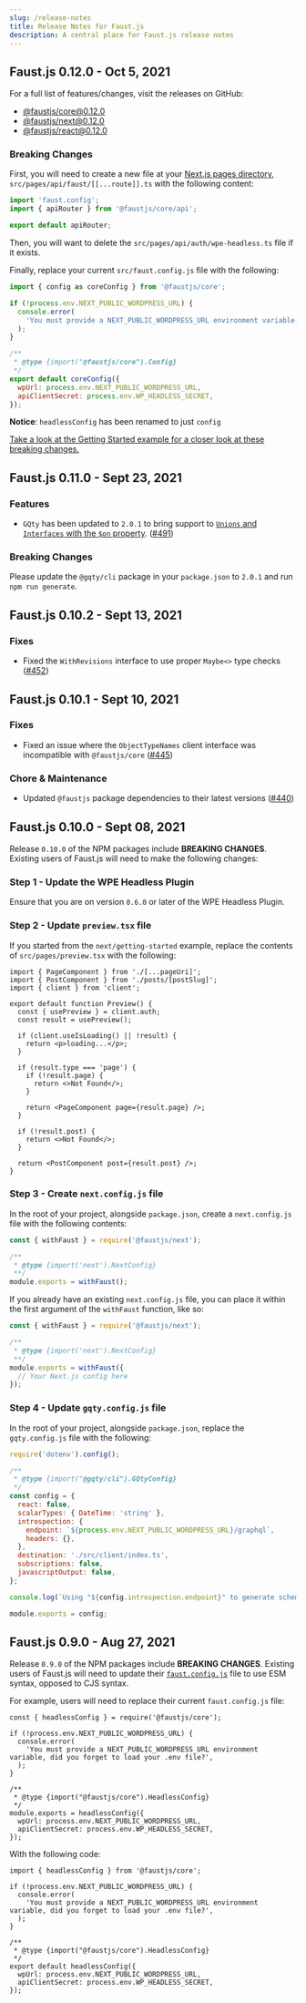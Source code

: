 ```yaml
---
slug: /release-notes
title: Release Notes for Faust.js
description: A central place for Faust.js release notes
---
```


## Faust.js 0.12.0 - Oct 5, 2021

For a full list of features/changes, visit the releases on GitHub:

- [@faustjs/core@0.12.0](https://github.com/wpengine/faustjs/releases/tag/%40faustjs%2Fcore%400.12.0)
- [@faustjs/next@0.12.0](https://github.com/wpengine/faustjs/releases/tag/%40faustjs%2Fnext%400.12.0)
- [@faustjs/react@0.12.0](https://github.com/wpengine/faustjs/releases/tag/%40faustjs%2Freact%400.12.0)

### Breaking Changes

First, you will need to create a new file at your [Next.js pages directory](https://nextjs.org/docs/basic-features/pages), `src/pages/api/faust/[[...route]].ts` with the following content:

```ts title="src/pages/api/faust/[[...route]].ts"
import 'faust.config';
import { apiRouter } from '@faustjs/core/api';

export default apiRouter;
```

Then, you will want to delete the `src/pages/api/auth/wpe-headless.ts` file if it exists.

Finally, replace your current `src/faust.config.js` file with the following:

```js title="src/faust.config.js" {1,12}
import { config as coreConfig } from '@faustjs/core';

if (!process.env.NEXT_PUBLIC_WORDPRESS_URL) {
  console.error(
    'You must provide a NEXT_PUBLIC_WORDPRESS_URL environment variable, did you forget to load your .env.local file?',
  );
}

/**
 * @type {import("@faustjs/core").Config}
 */
export default coreConfig({
  wpUrl: process.env.NEXT_PUBLIC_WORDPRESS_URL,
  apiClientSecret: process.env.WP_HEADLESS_SECRET,
});
```

**Notice**: `headlessConfig` has been renamed to just `config`

[Take a look at the Getting Started example for a closer look at these breaking changes.](https://github.com/wpengine/faustjs/tree/canary/examples/next/getting-started)

## Faust.js 0.11.0 - Sept 23, 2021

### Features

- `GQty` has been updated to `2.0.1` to bring support to [`Unions` and `Interfaces` with the `$on` property](https://github.com/gqty-dev/gqty/releases). ([#491](https://github.com/wpengine/faustjs/pull/491))

### Breaking Changes

Please update the `@gqty/cli` package in your `package.json` to `2.0.1` and run `npm run generate`.

## Faust.js 0.10.2 - Sept 13, 2021

### Fixes

- Fixed the `WithRevisions` interface to use proper `Maybe<>` type checks ([#452](https://github.com/wpengine/faustjs/pull/452/files))

## Faust.js 0.10.1 - Sept 10, 2021

### Fixes

- Fixed an issue where the `ObjectTypeNames` client interface was incompatible with `@faustjs/core` ([#445](https://github.com/wpengine/faustjs/pull/445))

### Chore & Maintenance

- Updated `@faustjs` package dependencies to their latest versions ([#440](https://github.com/wpengine/faustjs/pull/440))

## Faust.js 0.10.0 - Sept 08, 2021

Release `0.10.0` of the NPM packages include **BREAKING CHANGES**. Existing users of Faust.js will need to make the following changes:

### Step 1 - Update the WPE Headless Plugin

Ensure that you are on version `0.6.0` or later of the WPE Headless Plugin.

### Step 2 - Update `preview.tsx` file

If you started from the `next/getting-started` example, replace the contents of `src/pages/preview.tsx` with the following:

```tsx
import { PageComponent } from './[...pageUri]';
import { PostComponent } from './posts/[postSlug]';
import { client } from 'client';

export default function Preview() {
  const { usePreview } = client.auth;
  const result = usePreview();

  if (client.useIsLoading() || !result) {
    return <p>loading...</p>;
  }

  if (result.type === 'page') {
    if (!result.page) {
      return <>Not Found</>;
    }

    return <PageComponent page={result.page} />;
  }

  if (!result.post) {
    return <>Not Found</>;
  }

  return <PostComponent post={result.post} />;
}
```

### Step 3 - Create `next.config.js` file

In the root of your project, alongside `package.json`, create a `next.config.js` file with the following contents:

```js
const { withFaust } = require('@faustjs/next');

/**
 * @type {import('next').NextConfig}
 **/
module.exports = withFaust();
```

If you already have an existing `next.config.js` file, you can place it within the first argument of the `withFaust` function, like so:

```js
const { withFaust } = require('@faustjs/next');

/**
 * @type {import('next').NextConfig}
 **/
module.exports = withFaust({
  // Your Next.js config here
});
```

### Step 4 - Update `gqty.config.js` file

In the root of your project, alongside `package.json`, replace the `gqty.config.js` file with the following:

```js
require('dotenv').config();

/**
 * @type {import("@gqty/cli").GQtyConfig}
 */
const config = {
  react: false,
  scalarTypes: { DateTime: 'string' },
  introspection: {
    endpoint: `${process.env.NEXT_PUBLIC_WORDPRESS_URL}/graphql`,
    headers: {},
  },
  destination: './src/client/index.ts',
  subscriptions: false,
  javascriptOutput: false,
};

console.log(`Using "${config.introspection.endpoint}" to generate schema...`);

module.exports = config;
```

## Faust.js 0.9.0 - Aug 27, 2021

Release `0.9.0` of the NPM packages include **BREAKING CHANGES**. Existing users of Faust.js will need to update their [`faust.config.js`](https://github.com/wpengine/faustjs/blob/canary/examples/next/getting-started/src/faust.config.js) file to use ESM syntax, opposed to CJS syntax.

For example, users will need to replace their current `faust.config.js` file:

```tsx
const { headlessConfig } = require('@faustjs/core');

if (!process.env.NEXT_PUBLIC_WORDPRESS_URL) {
  console.error(
    'You must provide a NEXT_PUBLIC_WORDPRESS_URL environment variable, did you forget to load your .env file?',
  );
}

/**
 * @type {import("@faustjs/core").HeadlessConfig}
 */
module.exports = headlessConfig({
  wpUrl: process.env.NEXT_PUBLIC_WORDPRESS_URL,
  apiClientSecret: process.env.WP_HEADLESS_SECRET,
});
```

With the following code:

```tsx
import { headlessConfig } from '@faustjs/core';

if (!process.env.NEXT_PUBLIC_WORDPRESS_URL) {
  console.error(
    'You must provide a NEXT_PUBLIC_WORDPRESS_URL environment variable, did you forget to load your .env file?',
  );
}

/**
 * @type {import("@faustjs/core").HeadlessConfig}
 */
export default headlessConfig({
  wpUrl: process.env.NEXT_PUBLIC_WORDPRESS_URL,
  apiClientSecret: process.env.WP_HEADLESS_SECRET,
});
```
